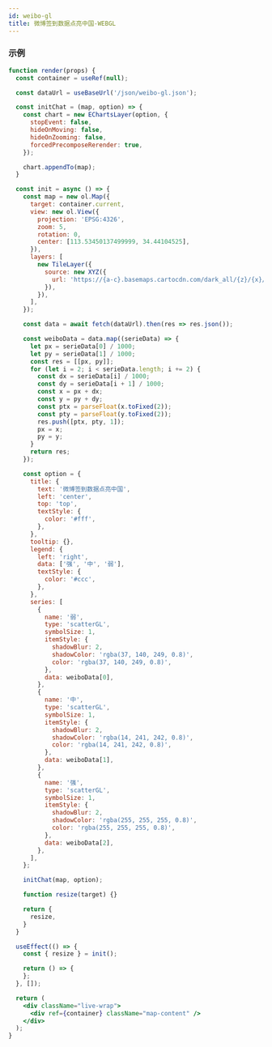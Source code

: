 ```yaml
---
id: weibo-gl
title: 微博签到数据点亮中国-WEBGL
---
```


### 示例

```jsx live
function render(props) {
  const container = useRef(null);

  const dataUrl = useBaseUrl('/json/weibo-gl.json');

  const initChat = (map, option) => {
    const chart = new EChartsLayer(option, {
      stopEvent: false,
      hideOnMoving: false,
      hideOnZooming: false,
      forcedPrecomposeRerender: true,
    });

    chart.appendTo(map);
  }

  const init = async () => {
    const map = new ol.Map({
      target: container.current,
      view: new ol.View({
        projection: 'EPSG:4326',
        zoom: 5,
        rotation: 0,
        center: [113.53450137499999, 34.44104525],
      }),
      layers: [
        new TileLayer({
          source: new XYZ({
            url: 'https://{a-c}.basemaps.cartocdn.com/dark_all/{z}/{x}/{y}.png',
          }),
        }),
      ],
    });

    const data = await fetch(dataUrl).then(res => res.json());

    const weiboData = data.map((serieData) => {
      let px = serieData[0] / 1000;
      let py = serieData[1] / 1000;
      const res = [[px, py]];
      for (let i = 2; i < serieData.length; i += 2) {
        const dx = serieData[i] / 1000;
        const dy = serieData[i + 1] / 1000;
        const x = px + dx;
        const y = py + dy;
        const ptx = parseFloat(x.toFixed(2));
        const pty = parseFloat(y.toFixed(2));
        res.push([ptx, pty, 1]);
        px = x;
        py = y;
      }
      return res;
    });

    const option = {
      title: {
        text: '微博签到数据点亮中国',
        left: 'center',
        top: 'top',
        textStyle: {
          color: '#fff',
        },
      },
      tooltip: {},
      legend: {
        left: 'right',
        data: ['强', '中', '弱'],
        textStyle: {
          color: '#ccc',
        },
      },
      series: [
        {
          name: '弱',
          type: 'scatterGL',
          symbolSize: 1,
          itemStyle: {
            shadowBlur: 2,
            shadowColor: 'rgba(37, 140, 249, 0.8)',
            color: 'rgba(37, 140, 249, 0.8)',
          },
          data: weiboData[0],
        },
        {
          name: '中',
          type: 'scatterGL',
          symbolSize: 1,
          itemStyle: {
            shadowBlur: 2,
            shadowColor: 'rgba(14, 241, 242, 0.8)',
            color: 'rgba(14, 241, 242, 0.8)',
          },
          data: weiboData[1],
        },
        {
          name: '强',
          type: 'scatterGL',
          symbolSize: 1,
          itemStyle: {
            shadowBlur: 2,
            shadowColor: 'rgba(255, 255, 255, 0.8)',
            color: 'rgba(255, 255, 255, 0.8)',
          },
          data: weiboData[2],
        },
      ],
    };

    initChat(map, option);

    function resize(target) {}

    return {
      resize,
    }
  }

  useEffect(() => {
    const { resize } = init();

    return () => {
    };
  }, []);

  return (
    <div className="live-wrap">
      <div ref={container} className="map-content" />
    </div>
  );
}
```
